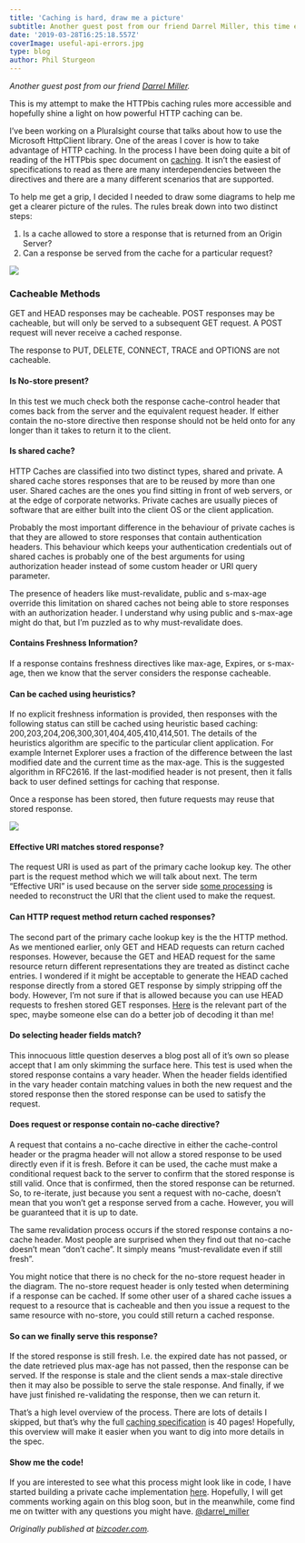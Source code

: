 ```yaml
---
title: 'Caching is hard, draw me a picture'
subtitle: Another guest post from our friend Darrel Miller, this time explaining caching.
date: '2019-03-28T16:25:18.557Z'
coverImage: useful-api-errors.jpg
type: blog
author: Phil Sturgeon
---
```


_Another guest post from our friend [Darrel Miller](https://twitter.com/darrel_miller)._

This is my attempt to make the HTTPbis caching rules more accessible and hopefully shine a light on how powerful HTTP caching can be.

I’ve been working on a Pluralsight course that talks about how to use the Microsoft HttpClient library. One of the areas I cover is how to take advantage of HTTP caching. In the process I have been doing quite a bit of reading of the HTTPbis spec document on [caching](http://tools.ietf.org/html/draft-ietf-httpbis-p6-cache-26). It isn’t the easiest of specifications to read as there are many interdependencies between the directives and there are a many different scenarios that are supported.

To help me get a grip, I decided I needed to draw some diagrams to help me get a clearer picture of the rules. The rules break down into two distinct steps:

1.  Is a cache allowed to store a response that is returned from an Origin Server?
2.  Can a response be served from the cache for a particular request?

![](https://cdn-images-1.medium.com/max/800/0*vMEx-FC_qPYNnc73.png)

### Cacheable Methods

GET and HEAD responses may be cacheable. POST responses may be cacheable, but will only be served to a subsequent GET request. A POST request will never receive a cached response.

The response to PUT, DELETE, CONNECT, TRACE and OPTIONS are not cacheable.

#### Is No-store present?

In this test we much check both the response cache-control header that comes back from the server and the equivalent request header. If either contain the no-store directive then response should not be held onto for any longer than it takes to return it to the client.

#### Is shared cache?

HTTP Caches are classified into two distinct types, shared and private. A shared cache stores responses that are to be reused by more than one user. Shared caches are the ones you find sitting in front of web servers, or at the edge of corporate networks. Private caches are usually pieces of software that are either built into the client OS or the client application.

Probably the most important difference in the behaviour of private caches is that they are allowed to store responses that contain authentication headers. This behaviour which keeps your authentication credentials out of shared caches is probably one of the best arguments for using authorization header instead of some custom header or URI query parameter.

The presence of headers like must-revalidate, public and s-max-age override this limitation on shared caches not being able to store responses with an authorization header. I understand why using public and s-max-age might do that, but I’m puzzled as to why must-revalidate does.

#### Contains Freshness Information?

If a response contains freshness directives like max-age, Expires, or s-max-age, then we know that the server considers the response cacheable.

#### Can be cached using heuristics?

If no explicit freshness information is provided, then responses with the following status can still be cached using heuristic based caching: 200,203,204,206,300,301,404,405,410,414,501. The details of the heuristics algorithm are specific to the particular client application. For example Internet Explorer uses a fraction of the difference between the last modified date and the current time as the max-age. This is the suggested algorithm in RFC2616. If the last-modified header is not present, then it falls back to user defined settings for caching that response.

Once a response has been stored, then future requests may reuse that stored response.

![](https://cdn-images-1.medium.com/max/800/0*5XNJR2iGEXTEiVJ8.png)

#### Effective URI matches stored response?

The request URI is used as part of the primary cache lookup key. The other part is the request method which we will talk about next. The term “Effective URI” is used because on the server side [some processing](http://tools.ietf.org/html/draft-ietf-httpbis-p1-messaging-26#section-5.5) is needed to reconstruct the URI that the client used to make the request.

#### Can HTTP request method return cached responses?

The second part of the primary cache lookup key is the the HTTP method. As we mentioned earlier, only GET and HEAD requests can return cached responses. However, because the GET and HEAD request for the same resource return different representations they are treated as distinct cache entries. I wondered if it might be acceptable to generate the HEAD cached response directly from a stored GET response by simply stripping off the body. However, I’m not sure if that is allowed because you can use HEAD requests to freshen stored GET responses. [Here](http://tools.ietf.org/html/draft-ietf-httpbis-p6-cache-26#section-4.3.5) is the relevant part of the spec, maybe someone else can do a better job of decoding it than me!

#### Do selecting header fields match?

This innocuous little question deserves a blog post all of it’s own so please accept that I am only skimming the surface here. This test is used when the stored response contains a vary header. When the header fields identified in the vary header contain matching values in both the new request and the stored response then the stored response can be used to satisfy the request.

#### Does request or response contain no-cache directive?

A request that contains a no-cache directive in either the cache-control header or the pragma header will not allow a stored response to be used directly even if it is fresh. Before it can be used, the cache must make a conditional request back to the server to confirm that the stored response is still valid. Once that is confirmed, then the stored response can be returned. So, to re-iterate, just because you sent a request with no-cache, doesn’t mean that you won’t get a response served from a cache. However, you will be guaranteed that it is up to date.

The same revalidation process occurs if the stored response contains a no-cache header. Most people are surprised when they find out that no-cache doesn’t mean “don’t cache”. It simply means “must-revalidate even if still fresh”.

You might notice that there is no check for the no-store request header in the diagram. The no-store request header is only tested when determining if a response can be cached. If some other user of a shared cache issues a request to a resource that is cacheable and then you issue a request to the same resource with no-store, you could still return a cached response.

#### So can we finally serve this response?

If the stored response is still fresh. I.e. the expired date has not passed, or the date retrieved plus max-age has not passed, then the response can be served. If the response is stale and the client sends a max-stale directive then it may also be possible to serve the stale response. And finally, if we have just finished re-validating the response, then we can return it.

That’s a high level overview of the process. There are lots of details I skipped, but that’s why the full [caching specification](http://tools.ietf.org/html/draft-ietf-httpbis-p6-cache-26) is 40 pages! Hopefully, this overview will make it easier when you want to dig into more details in the spec.

#### Show me the code!

If you are interested to see what this process might look like in code, I have started building a private cache implementation [here](https://github.com/tavis-software/Tavis.PrivateCache). Hopefully, I will get comments working again on this blog soon, but in the meanwhile, come find me on twitter with any questions you might have. [@darrel_miller](https://twitter.com/darrel_miller)

_Originally published at_ [_bizcoder.com_](http://bizcoder.com/caching-is-hard-draw-me-a-picture)_._
